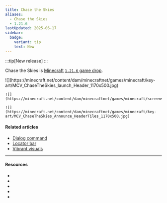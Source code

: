 ```yaml
---
title: Chase the Skies
aliases:
  - Chase the Skies
  - 1.21.6
lastUpdated: 2025-06-17
sidebar:
  badge:
    variant: tip
    text: New
---
```



:::tip[New release]
:::

Chase the Skies is [Minecraft](/minecraft) [`1.21.6` game drop](/versions).

<Gallery>
	![](https://minecraft.net/content/dam/minecraftnet/games/minecraft/key-art/MCV_ChaseTheSkies_launch_Header_1170x500.jpg)

	![](https://minecraft.net/content/dam/minecraftnet/games/minecraft/screenshots/1.21.6_1170x500.jpg)

	![](https://minecraft.net/content/dam/minecraftnet/games/minecraft/key-art/MCV_ChaseTheSkies_Announce_HeaderTiles_1170x500.jpg)
</Gallery>

#### Related articles
- [Dialog command](/dialogcommand)
- [Locator bar](/locatorbar)
- [Vibrant visuals](/vibrantvisuals)

---

#### Resources

- <Wiki src="https://minecraft.wiki/w/Chase_the_Skies" />
- <Blog src="https://minecraft.net/en-us/article/chase-the-skies-and-vibrant-visuals-playable-today" />
- <Wiki src="https://minecraft.wiki/w/Java_Edition_1.21.6" name="1.21.6" />
- <Blog src="https://minecraft.net/en-us/article/minecraft-java-edition-1-21-6" name="1.21.6" />
- <Blog src="https://minecraft.net/en-us/article/chase-the-skies-coming" name="Our next game drop has a name" />